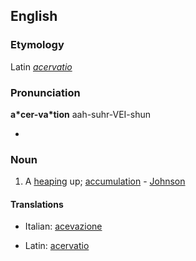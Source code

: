 ==English==

===Etymology===
Latin ''[[acervatio]]''

===Pronunciation===
{{rfp}}
'''a*cer-va*tion'''
aah-suhr-VEI-shun
* {{rhymes|eɪʃǝn}}

===Noun===
{{en-noun}}

# {{rare}} A [[heaping]] up; [[accumulation]] - [[Johnson]]

====Translations====
{{trans-top|a heaping up; accumulation}}
* Italian: [[acevazione]]
{{trans-mid}}
* Latin: [[acervatio]]
{{trans-bottom}}
{{anagrams:en/aaceinortv}}